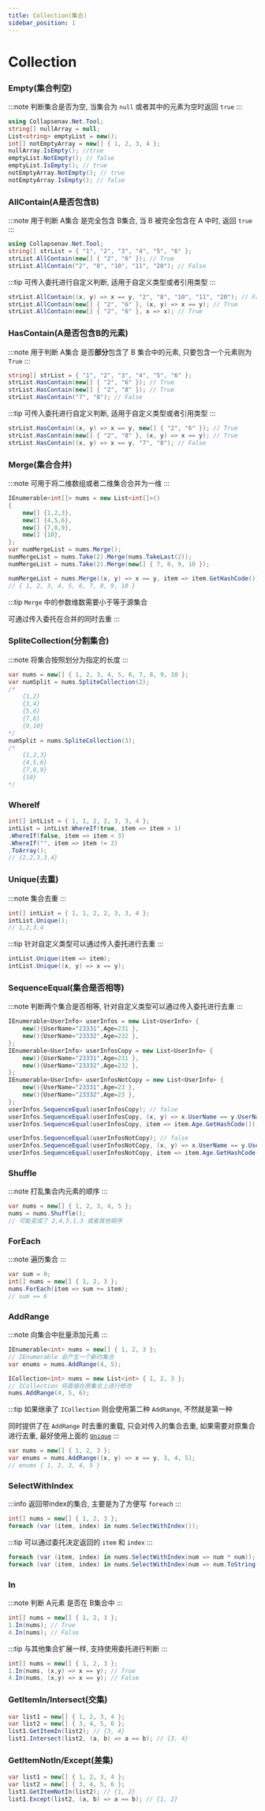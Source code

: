 ```yaml
---
title: Collection(集合)
sidebar_position: 1
---
```


# Collection

### Empty(集合判空)

:::note
判断集合是否为空, 当集合为 `null` 或者其中的元素为空时返回 `true`
:::

```csharp
using Collapsenav.Net.Tool;
string[] nullArray = null;
List<string> emptyList = new();
int[] notEmptyArray = new[] { 1, 2, 3, 4 };
nullArray.IsEmpty(); //true
emptyList.NotEmpty(); // false
emptyList.IsEmpty(); // true
notEmptyArray.NotEmpty(); // true
notEmptyArray.IsEmpty(); // false
```

### AllContain(A是否包含B)

:::note
用于判断 A集合 是完全包含 B集合, 当 B 被完全包含在 A 中时, 返回 `true`
:::

```csharp
using Collapsenav.Net.Tool;
string[] strList = { "1", "2", "3", "4", "5", "6" };
strList.AllContain(new[] { "2", "6" }); // True
strList.AllContain("2", "8", "10", "11", "20"); // False
```

:::tip
可传入委托进行自定义判断, 适用于自定义类型或者引用类型
:::

```csharp
strList.AllContain((x, y) => x == y, "2", "8", "10", "11", "20"); // False
strList.AllContain(new[] { "2", "6" }, (x, y) => x == y); // True
strList.AllContain(new[] { "2", "6" }, x => x); // True
```

### HasContain(A是否包含B的元素)

:::note
用于判断 A集合 是否**部分**包含了 B 集合中的元素, 只要包含一个元素则为 `True`
:::

```csharp
string[] strList = { "1", "2", "3", "4", "5", "6" };
strList.HasContain(new[] { "2", "6" }); // True
strList.HasContain(new[] { "2", "8" }); // True
strList.HasContain("7", "8"); // False
```

:::tip
可传入委托进行自定义判断, 适用于自定义类型或者引用类型
:::

```csharp
strList.HasContain((x, y) => x == y, new[] { "2", "6" }); // True
strList.HasContain(new[] { "2", "8" }, (x, y) => x == y); // True
strList.HasContain((x, y) => x == y, "7", "8"); // False
```

### Merge(集合合并)

:::note
可用于将二维数组或者二维集合合并为一维
:::

```csharp
IEnumerable<int[]> nums = new List<int[]>()
{
    new[] {1,2,3},
    new[] {4,5,6},
    new[] {7,8,9},
    new[] {10},
};
var numMergeList = nums.Merge();
numMergeList = nums.Take(2).Merge(nums.TakeLast(2));
numMergeList = nums.Take(2).Merge(new[] { 7, 8, 9, 10 });

numMergeList = nums.Merge((x, y) => x == y, item => item.GetHashCode());
// { 1, 2, 3, 4, 5, 6, 7, 8, 9, 10 }
```

:::tip
`Merge` 中的参数维数需要小于等于源集合

可通过传入委托在合并的同时去重
:::

### SpliteCollection(分割集合)

:::note
将集合按照划分为指定的长度
:::

```csharp
var nums = new[] { 1, 2, 3, 4, 5, 6, 7, 8, 9, 10 };
var numSplit = nums.SpliteCollection(2);
/*
    {1,2}
    {3,4}
    {5,6}
    {7,8}
    {9,10}
*/
numSplit = nums.SpliteCollection(3);
/*
    {1,2,3}
    {4,5,6}
    {7,8,9}
    {10}
*/
```

### WhereIf

```csharp
int[] intList = { 1, 1, 2, 2, 3, 3, 4 };
intList = intList.WhereIf(true, item => item > 1)
.WhereIf(false, item => item < 3)
.WhereIf("", item => item != 2)
.ToArray();
// {2,2,3,3,4}
```

### Unique(去重)

:::note
集合去重
:::

```csharp
int[] intList = { 1, 1, 2, 2, 3, 3, 4 };
intList.Unique();
// 1,2,3,4
```

:::tip
针对自定义类型可以通过传入委托进行去重
:::

```csharp
intList.Unique(item => item);
intList.Unique((x, y) => x == y);
```

### SequenceEqual(集合是否相等)

:::note
判断两个集合是否相等, 针对自定义类型可以通过传入委托进行去重
:::

```csharp
IEnumerable<UserInfo> userInfos = new List<UserInfo> {
    new(){UserName="23331",Age=231 },
    new(){UserName="23332",Age=232 },
};
IEnumerable<UserInfo> userInfosCopy = new List<UserInfo> {
    new(){UserName="23331",Age=231 },
    new(){UserName="23332",Age=232 },
};
IEnumerable<UserInfo> userInfosNotCopy = new List<UserInfo> {
    new(){UserName="23331",Age=23 },
    new(){UserName="23332",Age=23 },
};
userInfos.SequenceEqual(userInfosCopy); // false
userInfos.SequenceEqual(userInfosCopy, (x, y) => x.UserName == y.UserName); // true
userInfos.SequenceEqual(userInfosCopy, item => item.Age.GetHashCode()); // true

userInfos.SequenceEqual(userInfosNotCopy); // false
userInfos.SequenceEqual(userInfosNotCopy, (x, y) => x.UserName == y.UserName); // true
userInfos.SequenceEqual(userInfosNotCopy, item => item.Age.GetHashCode()); // false
```

### Shuffle

:::note
打乱集合内元素的顺序
:::

```csharp
var nums = new[] { 1, 2, 3, 4, 5 };
nums = nums.Shuffle();
// 可能变成了 2,4,5,1,3 或者其他顺序
```

### ForEach

:::note
遍历集合
:::

```csharp
var sum = 0;
int[] nums = new[] { 1, 2, 3 };
nums.ForEach(item => sum += item);
// sum == 6
```

### AddRange

:::note
向集合中批量添加元素
:::

```csharp
IEnumerable<int> nums = new[] { 1, 2, 3 };
// IEnumerable 会产生一个新的集合
var enums = nums.AddRange(4, 5);

ICollection<int> nums = new List<int> { 1, 2, 3 };
// ICollection 将直接在原集合上进行修改
nums.AddRange(4, 5, 6);
```

:::tip
如果继承了 `ICollection` 则会使用第二种 `AddRange`, 不然就是第一种

同时提供了在 `AddRange` 时去重的重载, 只会对传入的集合去重, 如果需要对原集合进行去重, 最好使用上面的 [`Unique`](#unique去重)
:::

```csharp
var nums = new[] { 1, 2, 3 };
var enums = nums.AddRange((x, y) => x == y, 3, 4, 5);
// enums { 1, 2, 3, 4, 5 }
```

### SelectWithIndex

:::info
返回带index的集合, 主要是为了方便写 `foreach`
:::

```csharp
int[] nums = new[] { 1, 2, 3 };
foreach (var (item, index) in nums.SelectWithIndex());
```

:::tip
可以通过委托决定返回的 `item` 和 `index`
:::

```csharp
foreach (var (item, index) in nums.SelectWithIndex(num => num * num));
foreach (var (item, index) in nums.SelectWithIndex(num => num.ToString(), num => num));
```

### In

:::note
判断 A元素 是否在 B集合中
:::

```csharp
int[] nums = new[] { 1, 2, 3 };
1.In(nums); // True
4.In(nums); // False
```

:::tip
与其他集合扩展一样, 支持使用委托进行判断
:::

```csharp
int[] nums = new[] { 1, 2, 3 };
1.In(nums, (x,y) => x == y); // True
4.In(nums, (x,y) => x == y); // False
```

### GetItemIn/Intersect(交集)

```csharp
var list1 = new[] { 1, 2, 3, 4 };
var list2 = new[] { 3, 4, 5, 6 };
list1.GetItemIn(list2); // {3, 4}
list1.Intersect(list2, (a, b) => a == b); // {3, 4}
```

### GetItemNotIn/Except(差集)

```csharp
var list1 = new[] { 1, 2, 3, 4 };
var list2 = new[] { 3, 4, 5, 6 };
list1.GetItemNotIn(list2); // {1, 2}
list1.Except(list2, (a, b) => a == b); // {1, 2}
```